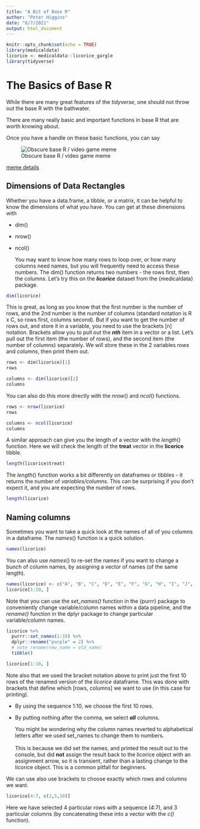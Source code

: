 ```yaml
---
title: "A Bit of Base R"
author: "Peter Higgins"
date: "6/7/2021"
output: html_document
---
```


```r
knitr::opts_chunk$set(echo = TRUE)
library(medicaldata)
licorice <- medicaldata::licorice_gargle
library(tidyverse)
```

# The Basics of Base R

While there are many great features of the *tidyverse*, one should not throw out the base R with the bathwater.

There are many really basic and important functions in base R that are worth knowing about.

Once you have a handle on these basic functions, you can say

![Obscure base R / video game meme](~/Documents/Rcode/rmrwr-book/images/baseRmeme.png)

[meme details](https://en.wikipedia.org/wiki/All_your_base_are_belong_to_us)

## Dimensions of Data Rectangles

Whether you have a data.frame, a tibble, or a matrix, it can be helpful to know the dimensions of what you have. You can get at these dimensions with

-   dim()

-   nrow()

-   ncol()

    You may want to know how many rows to loop over, or how many columns need names, but you will frequently need to access these numbers. The dim() function returns two numbers - the rows first, then the columns. Let's try this on the ***licorice*** dataset from the {medicaldata} package.

```r
dim(licorice)
```

This is great, as long as you know that the first number is the number of rows, and the 2nd number is the number of columns (standard notation is R x C, so rows first, columns second). But if you want to get the number of rows out, and store it in a variable, you need to use the brackets [n] notation. Brackets allow you to pull out the ***nth*** item in a vector or a list. Let's pull out the first item (the number of rows), and the second item (the number of columns) separately. We will store these in the 2 variables *rows* and *columns*, then print them out.

```r
rows <- dim(licorice)[1]
rows

columns <- dim(licorice)[2]
columns

```

You can also do this more directly with the *nrow*() and *ncol*() functions.

```r
rows <- nrow(licorice)
rows

columns <- ncol(licorice)
columns

```

A similar approach can give you the length of a vector with the *length*() function. Here we will check the length of the **treat** vector in the **licorice** tibble.

```r
length(licorice$treat)

```

::: {.warning}
The *length*() function works a bit differently on dataframes or tibbles - it returns the number of *variables/columns*. This can be surprising if you don't expect it, and you are expecting the number of rows.
:::

```r
length(licorice)

```

## Naming columns

Sometimes you want to take a quick look at the names of all of you columns in a dataframe. The *names*() function is a quick solution.

```r
names(licorice)
```

You can also use *names*() to re-set the names if you want to change a bunch of column names, by assigning a vector of names (of the same length).

```r
names(licorice) <- c("A", "B", "C", "D", "E", "F", "G", "H", "I", "J", "K", "L", "M", "N", "O", "P", "Q", "R", "S")
licorice[1:10, ]
```

Note that you can use the *set_names()* function in the {purrr} package to conveniently change variable/column names within a data pipeline, and the *rename()* function in the dplyr package to change particular variable/column names.

```r
licorice %>% 
  purrr::set_names(1:19) %>% 
  dplyr::rename("purple" = 2) %>% 
  # note rename(new_name = old_name)
  tibble()
```

```r
licorice[1:10, ]
```

Note also that we used the bracket notation above to print just the first 10 rows of the renamed version of the *licorice* dataframe. This was done with brackets that define which [rows, columns] we want to use (in this case for printing).

-   By using the sequence 1:10, we choose the first 10 rows.

-   By putting nothing after the comma, we select ***all*** columns.

    :::{.warning}

    You might be wondering why the column names reverted to alphabetical letters after we used set_names to change them to numbers. <br>\
    This is because we did set the names, and printed the result out to the console, but did **not** assign the result back to the licorice object with an assignment arrow, so it is transient, rather than a lasting change to the licorice object. This is a common pitfall for beginners.

    :::

We can use also use brackets to choose exactly which rows and columns we want.

```r
licorice[4:7, c(2,5,10)]
```

Here we have selected 4 particular rows with a sequence (4:7), and 3 particular columns (by concatenating these into a vector with the *c()* function).
